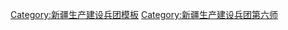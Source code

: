 {{Navbox
|name  = 新疆生产建设兵团第六师
|title   = [[新疆生产建设兵团]][[新疆生产建设兵团第六师|第六师]]
|listclass = hlist
|above = 师部驻地：[[五家渠市]]
|image = [[File:Flag of the People's Republic of China.svg|80px]]
|state   ={{{state<includeonly>|collapsed</includeonly>}}}

|group1 = [[师市合一]]
|list1 = [[五家渠市]]

|group2 = 团场
|list2 ={{Navbox|child
|group1 = 五家渠垦区
|list1 = 
* [[新疆生产建设兵团第六师一〇一团|101团五家渠青湖生态经济开发区]]
* [[新疆生产建设兵团第六师一〇二团|102团梧桐镇]]
* [[新疆生产建设兵团第六师一〇三团|103团蔡家湖镇]]
* [[新疆生产建设兵团第六师一〇五团|105团]]（含111团）
* [[新疆生产建设兵团第六师共青团农场|共青团农场]]
* [[新疆生产建设兵团第六师军户农场|军户农场]]
* [[新疆生产建设兵团第六师六运湖农场|六运湖农场]]
* [[新疆生产建设兵团第六师土墩子农场|土墩子农场]]
* [[新疆生产建设兵团第六师师直园艺场|师直园艺场]]

|group3 = 芳草湖垦区
|list3 =
* [[新疆生产建设兵团第六师一〇六团|106团]]
* [[新疆生产建设兵团第六师芳草湖农场|芳草湖农场]]
* [[新疆生产建设兵团第六师新湖农场|新湖农场]]

|group4 = 奇台垦区
|list4 = {{Navbox|child
|group1 = 
|list1 = 
* [[新疆生产建设兵团第六师红旗农场|红旗农场]]（含107团）
* [[新疆生产建设兵团第六师奇台农场|奇台农场]]（含108团、109团、110团）
|group2 = 北塔山牧区
|list2 =
* [[新疆生产建设兵团第六师北塔山牧场|北塔山牧场]]
}}
}}
|group3 = 代管团场
|list3 = [[新疆生产建设兵团第三师五十团|代管50团夏河镇]]

|below = {{新疆生产建设兵团各师索引}}
}}<noinclude>
[[Category:新疆生产建设兵团模板]]
[[Category:新疆生产建设兵团第六师]]
</noinclude>